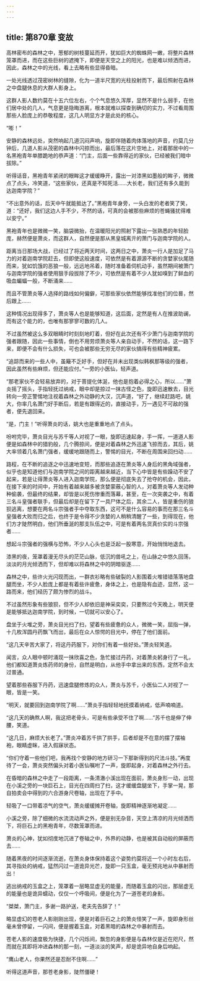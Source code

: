 ```yaml
---
---
---
```

title: 第870章 变故
---



高林密布的森林之中，葱郁的树枝蔓延而开，犹如巨大的蜘蛛网一嫩，将整片森林笼罩而进，而在这些巨树的遮掩下，即便是天空之上的阳光，也是难以倾洒而进，因此，森林之中的光线，看上去略有些显得昏暗。

一处光线透过茂密树林的缝隙，化为一道半尺宽的光柱投射而下，最后照射在森林之中盘腿休息的大群人影身上。

这群人影人数约莫在十五六位左右，个个气息悠久浑厚，显然不是什么弱手，在他们居中处的几人，气息更是隐晦游离，根本就难以探查到确切的实力，不过看周围那些人脸庞上的恭敬程度，这几人明显方才是此处的核心。

“嘭！”

安静的森林远处，突然响起几道沉闷声响，旋即伴随着肉体落地的声音，约莫几分钟后，几道人影从茂密的森林中闪掠而出，最后落在这片空地上，对着那居中的一名黑袍青年单膝跪地的恭声道：“门主，后面一些靠得近的家伙，已经被我们暗中拔除。”

听得话音，黑袍青年紧闭的眼眸这才缓缓睁开，露出一对漆黑如墨般的眸子，微微点了点头，冷笑道，“这些家伙，还真是不知死活……大长老，我们还有多久能到达迦南学院？”

“不出意外的话，后天中午就能抵达了。”黑袍青年身旁，一头白发的老者笑了笑，道：“还好，我们这边人手不少，不然的话，可真的会被那些麻烦的苍蝇骚扰得难以安宁。”

黑袍青年也是微微一笑，脑袋微抬，在温暖阳光的照射下露出一张熟悉的年轻脸庞，赫然便是萧炎，而这群人，自然便是那从黑皇城离亓的萧门与迦南学院的人。

距离当日那场大战，已经过了将近两天时间，这两日之中，萧炎一行人是加足了马力的对着迦南学院赶去，但即使这般速度，可依然是有着源源不断的贪婪家伙尾随而来，犹如饥饿的恶狼一般，远远地吊着，随时准备着伺机动手，虽然期间被萧门与迦南学院的强者使用狠手段拔除了不少，可依然是有着不少人犹如嗅到了鲜血的吸血蝙蝠一般，不断涌来……

而且不管萧炎等人选择的路线如何偏僻，可那些家伙依然能够找准他们的位晷，然后跟上……

这种情况出现得多了，萧炎等人也是能够知道，这后面，定然是有人在推波助谰，而有这个能力的，也唯有那寥寥可数的几人。

不过虽然被这么多双眼睛时时刻刻地盯着，但好在此次还有不少萧门与迦南学院的强者跟随，因此一些事情，倒也不用劳烦萧炎等人亲自动手，不然的话，这一路下来，即便不会有什么损失，可也会被那些无穷无尽的家伙搞得有些精神疲累。

“追踪而来的一些人中，虽簸不乏好手，但好在并未出现类似韩枫那等级的强者，因此虽然有些麻烦，但还能应付。”一旁的小医仙，轻声道。

“那老家伙不会轻易放弃的，对于菩提化体涎，他也是抱着必得之心，所以……”萧炎摇了摇头，手指轻抚过纳戒，眼中却是掠过一抹古怪之色，旋即迅速散去，目光转向一旁正警惕地注视着森林之外动静的大汉，沉声道，“好了，继续赶路吧，姚大，你率几名萧门好手断后，若是有跟得近的，直接动手，万一遇见不可敌的强者，便先退回来。

“是，门主！”听得萧炎的话，姚大也是重重地点了点头。

吩咐完毕，萧炎目光与苏千等人对视了一眼，旋即迅速起身，手一挥，一道道人影便是如森林中的猎豹般，几个腾掠间，便是对着森林之外迅速飞掠而去，其后，姚大率领着几名萧门强者，缓缓地跟随而上，警惕的目光，不断在周围来回扫动……

路程，在不断的追逐之中迅速地变短，而那些追逐在萧炎等人身后的黑角域强者，似乎也是知道他们与迦南学院之间的距离越来越近，当下心中皆是有些躁动不安了起来，若是让得萧炎等人进入迦南学院，那么便是彻底失去了抢夺的机会，因此，在接下来的时间中，开始有着越来越多被贪婪蒙蔽心智的人，对着萧炎等人发动种种偷袭，但最终的结果，却皆是以死伤惨重而落幕，甚至，在一次突袭之中，有着三名斗皇强者联手，但最后却是在留下了一具尸体之后，其余二人，皆是重伤的狼狈逃离，想要在两名斗宗强者手中夺取东西，这可不是什么容易的事而在那三名斗皇强者大败而归之后，也终于是令得不少贪婪的人稍稍清醒了一些，到得现在，他们方才陡然明白，他们所垂涎的那支队伍之中，可是有着两名货真价实的斗宗强者……

想起斗宗强者的强横与恐怖，不少人心头也是泛起一股寒意，开始悄悄地退去。

漆黑的夜，笼罩着漫无尽头的茫茫山脉，低沉的兽吼之上，在山脉之中悠久回荡，淡淡的月光倾洒而下，但却难以将森林之中的阴暗驱逐……

森林之中，些许火光闪现而出，一群衣衫略有些破裂的人影围着火堆错错落落地盘腿而坐，不少人脸庞上都是有着些许疲惫，身体之上，也是隐有血迹，显然，这一路而来，他们经历了颇为惨烈的战斗。

不过虽然形象有些狼狈，但不少人却依旧是神采奕奕，只要熬过今天晚上，明天便是能够抵达迦南学院，到时候，一切就可以安心了。

盘坐于火堆之旁，萧炎目光扫了扫，望着有些疲惫的众人，微微一笑，屈指一弹，十几枚浑圆丹药飘飞而出，最后在众人惊愕的目光中，停在了他们面前。

“这几天辛苦大家了，将这丹药服下，对你们有着一些好处。”萧炎轻笑道。

闻言，众人眼中顿时涌现一抹欣喜之色，急忙接过丹药，对着萧炎躬身行了一礼，他们都知道萧炎炼药师的身份，自然是明白，从他手中拿出来的东西，定然不会太过普通。

望着那些吞服下丹药，迅速盘腿修炼的众人，萧炎与苏千，小医仙二人对视了一眼，皆是一笑。

“明天，就要回到迦南学院了啊……”萧炎手指轻轻地抚摸着纳戒，低声喃喃道。

“这几天的确熬人啊，我这把老骨头，可是有些承受不住了啊……”苏千也是伸了伸腰，笑道。

“这几日，麻烦大长老了。”萧炎冲着苏千拱了拱手，后者却是不在意的摆了摆袖袍，眼睛虚眯，进入假寐状态。

“你们守着一些他们吧，我再找个安静的地方研习一下那新得到的尺法斗技。”再度待了一会，萧炎突然偏头对着小医仙嘱咐了一声，旋即起身，对着森林之外行去。

在昏暗的森林之中走了一段距离，一条清澈小溪出现在面前，萧炎身形一动，出现在小溪之旁的一块巨石上，目光在四周扫了扫，这才缓缓盘腿坐下，手掌一晃，那自拍卖会中得到的六合游身尺卷轴，出现在了手中。

轻吸了一口带着凉气的空气，萧炎缓缓摊开卷轴，旋即精神逐渐地凝定……

小溪之旁，除了细微的水流流动声之外，便是别无杂音，天空上清凉的月光倾洒而下，将巨石上的黑袍青年，尽数笼罩而进。

萧炎的心神，犹如彻庋地沉进了卷轴之中，外界的动静，也是被其自动般的屏蔽而去……

随着黑夜的时间逐渐流逝，在萧炎身体保持着这个姿势约莫将近一个小时左右后，其寻指处的纳戒，猛然闪过一道诡异光芒，旋即一只玉盒，毫无预兆地从中暴射而出！

逃出纳戒的玉盒之上，笼罩着一层略显虚无的能量，而随着玉盒的闪出，那层虚无的能量也是诡异蠕动，仅仅一个呼吸间，便是化为了一道苍老的身影。

“桀桀，萧门主，多谢一路护送，老夫先告辞了！”

略显虚幻的苍老人影刚刚出现，便是对着巨石之上的萧炎怪笑了一声，旋即身形丝毫未曾停留，一闪间，便是握着玉盒，对着黑暗的森林之中暴射而去。

苍老人影的速度极为快捷，几个闪烁间，飘忽的身影便是与森林仅是近在咫尺，然而就在其即将冲进森林的那一刻，一道淡淡的笑声，却是诡异地自身后响起。

“鹰山老人，你果然还是忍耐不住啊……”

听得这道声音，那苍老身影，陡然僵硬！